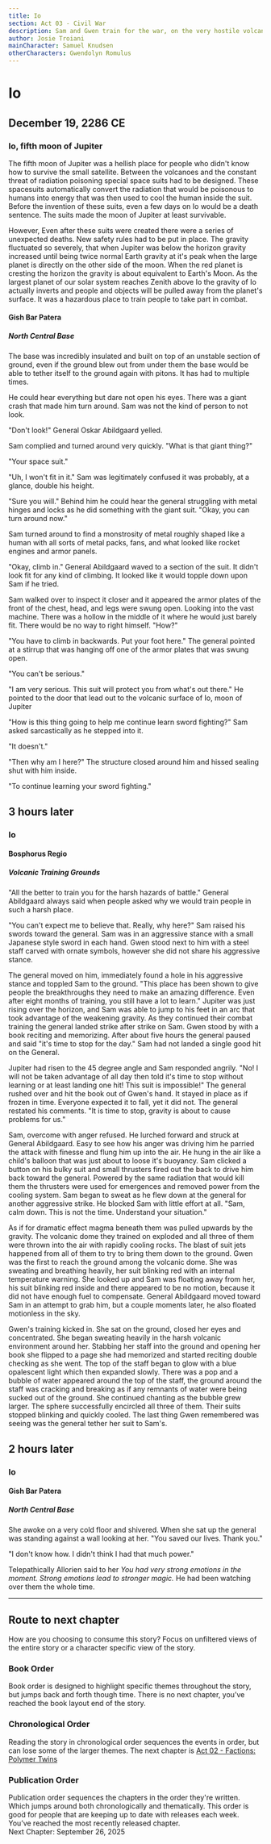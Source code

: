```yaml
---
title: Io 
section: Act 03 - Civil War
description: Sam and Gwen train for the war, on the very hostile volcanic moon of Jupiter.
author: Josie Troiani
mainCharacter: Samuel Knudsen
otherCharacters: Gwendolyn Romulus
---
```

# Io

## December 19, 2286 CE

### Io, fifth moon of Jupiter

The fifth moon of Jupiter was a hellish place for people who didn't know how to survive the small satellite. Between the volcanoes and the constant threat of radiation poisoning special space suits had to be designed. These spacesuits automatically convert the radiation that would be poisonous to humans into energy that was then used to cool the human inside the suit. Before the invention of these suits, even a few days on Io would be a death sentence. The suits made the moon of Jupiter at least survivable.

However, Even after these suits were created there were a series of unexpected deaths. New safety rules had to be put in place. The gravity fluctuated so severely, that when Jupiter was below the horizon gravity increased until being twice normal Earth gravity at it's peak when the large planet is directly on the other side of the moon. When the red planet is cresting the horizon the gravity is about equivalent to Earth's Moon. As the largest planet of our solar system reaches Zenith above Io the gravity of Io actually inverts and people and objects will be pulled away from the planet's surface. It was a hazardous place to train people to take part in combat.

#### Gish Bar Patera

##### North Central Base

The base was incredibly insulated and built on top of an unstable section of ground, even if the ground blew out from under them the base would be able to tether itself to the ground again with pitons. It has had to multiple times.

He could hear everything but dare not open his eyes. There was a giant crash that made him turn around. Sam was not the kind of person to not look.

"Don't look!" General Oskar Abildgaard yelled.

Sam complied and turned around very quickly. "What is that giant thing?"

"Your space suit."

"Uh, I won't fit in it." Sam was legitimately confused it was probably, at a glance, double his height.

"Sure you will." Behind him he could hear the general struggling with metal hinges and locks as he did something with the giant suit. "Okay, you can turn around now."

Sam turned around to find a monstrosity of metal roughly shaped like a human with all sorts of metal packs, fans, and what looked like rocket engines and armor panels.

"Okay, climb in." General Abildgaard waved to a section of the suit. It didn't look fit for any kind of climbing. It looked like it would topple down upon Sam if he tried.

Sam walked over to inspect it closer and it appeared the armor plates of the front of the chest, head, and legs were swung open. Looking into the vast machine. There was a hollow in the middle of it where he would just barely fit. There would be no way to right himself. "How?"

"You have to climb in backwards. Put your foot here." The general pointed at a stirrup that was hanging off one of the armor plates that was swung open.

"You can't be serious."

"I am very serious. This suit will protect you from what's out there." He pointed to the door that lead out to the volcanic surface of Io, moon of Jupiter

"How is this thing going to help me continue learn sword fighting?" Sam asked sarcastically as he stepped into it.

"It doesn't."

"Then why am I here?" The structure closed around him and hissed sealing shut with him inside.

"To continue learning your sword fighting."

## 3 hours later

### Io

#### Bosphorus Regio

##### Volcanic Training Grounds

"All the better to train you for the harsh hazards of battle." General Abildgaard always said when people asked why we would train people in such a harsh place.

"You can't expect me to believe that. Really, why here?" Sam raised his swords toward the general. Sam was in an aggressive stance with a small Japanese style sword in each hand. Gwen stood next to him with a steel staff carved with ornate symbols, however she did not share his aggressive stance.

The general moved on him, immediately found a hole in his aggressive stance and toppled Sam to the ground. "This place has been shown to give people the breakthroughs they need to make an amazing difference. Even after eight months of training, you still have a lot to learn." Jupiter was just rising over the horizon, and Sam was able to jump to his feet in an arc that took advantage of the weakening gravity. As they continued their combat training the general landed strike after strike on Sam. Gwen stood by with a book reciting and memorizing. After about five hours the general paused and said "it's time to stop for the day." Sam had not landed a single good hit on the General.

Jupiter had risen to the 45 degree angle and Sam responded angrily. "No! I will not be taken advantage of all day then told it's time to stop without learning or at least landing one hit! This suit is impossible!"  The general rushed over and hit the book out of Gwen's hand. It stayed in place as if frozen in time. Everyone expected it to fall, yet it did not. The general restated his comments. "It is time to stop, gravity is about to cause problems for us."

Sam, overcome with anger refused. He lurched forward and struck at General Abildgaard. Easy to see how his anger was driving him he parried the attack with finesse and flung him up into the air. He hung in the air like a child's balloon that was just about to loose it's buoyancy. Sam clicked a button on his bulky suit and small thrusters fired out the back to drive him back toward the general. Powered by the same radiation that would kill them the thrusters were used for emergences and removed power from the cooling system. Sam began to sweat as he flew down at the general for another aggressive strike. He blocked Sam with little effort at all. "Sam, calm down. This is not the time. Understand your situation."

As if for dramatic effect magma beneath them was pulled upwards by the gravity. The volcanic dome they trained on exploded and all three of them were thrown into the air with rapidly cooling rocks. The blast of suit jets happened from all of them to try to bring them down to the ground. Gwen was the first to reach the ground among the volcanic dome. She was sweating and breathing heavily, her suit blinking red with an internal temperature warning. She looked up and Sam was floating away from her, his suit blinking red inside and there appeared to be no motion, because it did not have enough fuel to compensate. General Abildgaard moved toward Sam in an attempt to grab him, but a couple moments later, he also floated motionless in the sky.

Gwen's training kicked in. She sat on the ground, closed her eyes and concentrated. She began sweating heavily in the harsh volcanic environment around her. Stabbing her staff into the ground and opening her book she flipped to a page she had memorized and started reciting double checking as she went. The top of the staff began to glow with a blue opalescent light which then expanded slowly. There was a pop and a bubble of water appeared around the top of the staff, the ground around the staff was cracking and breaking as if any remnants of water were being sucked out of the ground. She continued chanting as the bubble grew larger. The sphere successfully encircled all three of them. Their suits stopped blinking and quickly cooled. The last thing Gwen remembered was seeing was the general tether her suit to Sam's.

## 2 hours later

### Io

#### Gish Bar Patera

##### North Central Base

She awoke on a very cold floor and shivered. When she sat up the general was standing against a wall looking at her. "You saved our lives. Thank you."

"I don't know how. I didn't think I had that much power."

Telepathically Allorien said to her *You had very strong emotions in the moment. Strong emotions lead to stronger magic.* He had been watching over them the whole time.

---

## Route to next chapter

How are you choosing to consume this story?
Focus on unfiltered views of the entire story or a character specific view of the story.


### Book Order

Book order is designed to highlight specific themes throughout the story, but jumps back and forth though time.
<Callout type="info" emoji="️📖">
    There is no next chapter, you’ve reached the book layout end of the story.
</Callout>

### Chronological Order

Reading the story in chronological order sequences the events in order, but can lose some of the larger themes.
<Callout type="info" emoji="️🕰️">
    The next chapter is [Act 02 - Factions: Polymer Twins](../factions/polymertwins.mdx)
</Callout>

### Publication Order

Publication order sequences the chapters in the order they're written. Which jumps around both chronologically and thematically. This order is good for people that are keeping up to date with releases each week.
<Callout type="info" emoji="️✍️">
    You’ve reached the most recently released chapter.  
    Next Chapter: September 26, 2025
</Callout>
